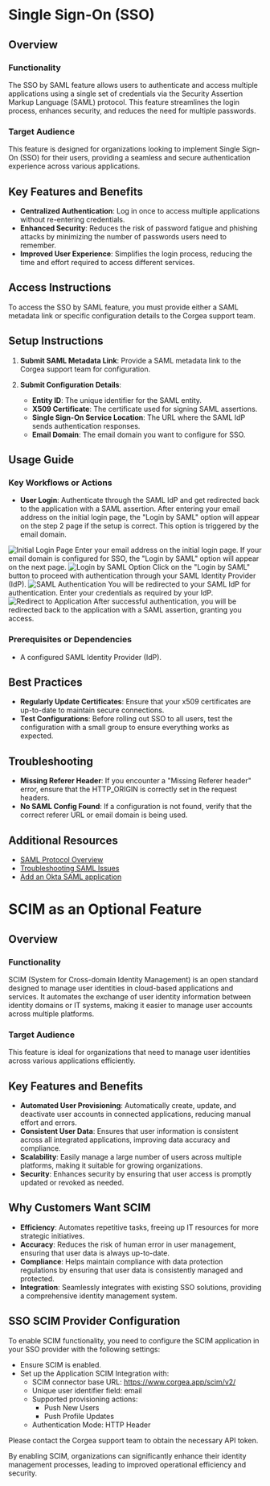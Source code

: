 # Single Sign-On (SSO)

## Overview

### Functionality
The SSO by SAML feature allows users to authenticate and access multiple applications using a single set of credentials via the Security Assertion Markup Language (SAML) protocol. This feature streamlines the login process, enhances security, and reduces the need for multiple passwords.

### Target Audience
This feature is designed for organizations looking to implement Single Sign-On (SSO) for their users, providing a seamless and secure authentication experience across various applications.

## Key Features and Benefits

- **Centralized Authentication**: Log in once to access multiple applications without re-entering credentials.
- **Enhanced Security**: Reduces the risk of password fatigue and phishing attacks by minimizing the number of passwords users need to remember.
- **Improved User Experience**: Simplifies the login process, reducing the time and effort required to access different services.

## Access Instructions

To access the SSO by SAML feature, you must provide either a SAML metadata link or specific configuration details to the Corgea support team.

## Setup Instructions

1. **Submit SAML Metadata Link**: Provide a SAML metadata link to the Corgea support team for configuration.

2. **Submit Configuration Details**:
   - **Entity ID**: The unique identifier for the SAML entity.
   - **X509 Certificate**: The certificate used for signing SAML assertions.
   - **Single Sign-On Service Location**: The URL where the SAML IdP sends authentication responses.
   - **Email Domain**: The email domain you want to configure for SSO.

## Usage Guide

### Key Workflows or Actions

- **User Login**: Authenticate through the SAML IdP and get redirected back to the application with a SAML assertion. After entering your email address on the initial login page, the "Login by SAML" option will appear on the step 2 page if the setup is correct. This option is triggered by the email domain.
<Steps>
  <Step title="Initial Login Page">
    <Card>
      <img src="/images/sso_initial_login.png" style={{ borderRadius: '0.5rem' }} alt="Initial Login Page" />
    </Card>
    <Info>
      Enter your email address on the initial login page. If your email domain is configured for SSO, the "Login by SAML" option will appear on the next page.
    </Info>
  </Step>
  <Step title="Login by SAML Option">
    <Card>
      <img src="/images/sso_login_by_saml.png" style={{ borderRadius: '0.5rem' }} alt="Login by SAML Option" />
    </Card>
    <Info>
      Click on the "Login by SAML" button to proceed with authentication through your SAML Identity Provider (IdP).
    </Info>
  </Step>
  <Step title="SAML Authentication">
    <Card>
      <img src="/images/sso_saml_authentication.png" style={{ borderRadius: '0.5rem' }} alt="SAML Authentication" />
    </Card>
    <Info>
      You will be redirected to your SAML IdP for authentication. Enter your credentials as required by your IdP.
    </Info>
  </Step>
  <Step title="Redirect to Application">
    <Card>
      <img src="/images/sso_redirect_to_app.png" style={{ borderRadius: '0.5rem' }} alt="Redirect to Application" />
    </Card>
    <Info>
      After successful authentication, you will be redirected back to the application with a SAML assertion, granting you access.
    </Info>
  </Step>
</Steps>

### Prerequisites or Dependencies

- A configured SAML Identity Provider (IdP).

## Best Practices

- **Regularly Update Certificates**: Ensure that your x509 certificates are up-to-date to maintain secure connections.
- **Test Configurations**: Before rolling out SSO to all users, test the configuration with a small group to ensure everything works as expected.

## Troubleshooting

- **Missing Referer Header**: If you encounter a "Missing Referer header" error, ensure that the HTTP_ORIGIN is correctly set in the request headers.
- **No SAML Config Found**: If a configuration is not found, verify that the correct referer URL or email domain is being used.

## Additional Resources

- [SAML Protocol Overview](https://en.wikipedia.org/wiki/SAML_2.0)
- [Troubleshooting SAML Issues](https://www.samltool.com/troubleshoot.php)
- [Add an Okta SAML application](https://help.okta.com/oag/en-us/content/topics/access-gateway/add-app-saml-pass-thru-add-okta.htm)

# SCIM as an Optional Feature

## Overview

### Functionality
SCIM (System for Cross-domain Identity Management) is an open standard designed to manage user identities in cloud-based applications and services. It automates the exchange of user identity information between identity domains or IT systems, making it easier to manage user accounts across multiple platforms.

### Target Audience
This feature is ideal for organizations that need to manage user identities across various applications efficiently.

## Key Features and Benefits

- **Automated User Provisioning**: Automatically create, update, and deactivate user accounts in connected applications, reducing manual effort and errors.
- **Consistent User Data**: Ensures that user information is consistent across all integrated applications, improving data accuracy and compliance.
- **Scalability**: Easily manage a large number of users across multiple platforms, making it suitable for growing organizations.
- **Security**: Enhances security by ensuring that user access is promptly updated or revoked as needed.

## Why Customers Want SCIM

- **Efficiency**: Automates repetitive tasks, freeing up IT resources for more strategic initiatives.
- **Accuracy**: Reduces the risk of human error in user management, ensuring that user data is always up-to-date.
- **Compliance**: Helps maintain compliance with data protection regulations by ensuring that user data is consistently managed and protected.
- **Integration**: Seamlessly integrates with existing SSO solutions, providing a comprehensive identity management system.

## SSO SCIM Provider Configuration

To enable SCIM functionality, you need to configure the SCIM application in your SSO provider with the following settings:
- Ensure SCIM is enabled.
- Set up the Application SCIM Integration with:
  - SCIM connector base URL: https://www.corgea.app/scim/v2/
  - Unique user identifier field: email
  - Supported provisioning actions:
    - Push New Users
    - Push Profile Updates
  - Authentication Mode: HTTP Header

Please contact the Corgea support team to obtain the necessary API token.

By enabling SCIM, organizations can significantly enhance their identity management processes, leading to improved operational efficiency and security.
